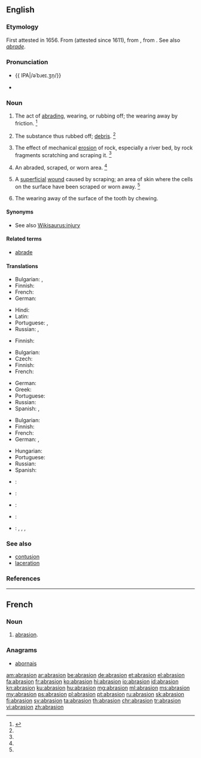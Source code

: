 ==English==

===Etymology===
First attested in 1656. From {{etyl|fr|en}} {{term|abrasion|lang=fr}} (attested since 1611), from {{etyl|ML.|en}} {{term|abrasio||a scraping|lang=la}}, from {{term/t|la|abrādō||scrape off}}. See also ''[[abrade#Etymology|abrade]]''.

===Pronunciation===
* {{a|US}} {{ IPA|/əˈbɹeɪ.ʒn̩/}}
* {{rhymes|eɪʒən}}

===Noun===
{{en-noun}}

# The act of [[abrading]], wearing, or rubbing off; the wearing away by friction. {{defdate|First attested in the mid 17<sup>th</sup> century.}}<ref name=SOED>{{R:SOED5|page=7}}</ref>
# {{context|obsolete|lang=en}} The substance thus rubbed off; [[debris]]. {{defdate|First attested in the mid 18<sup>th</sup> century.}}<ref name=SOED/>
# {{context|geology|lang=en}} The effect of mechanical [[erosion]] of rock, especially a river bed, by rock fragments scratching and scraping it. {{defdate|First attested in the mid 19<sup>th</sup> century.}}<ref name=SOED/>
# An abraded, scraped, or worn area. {{defdate|First attested in the mid 20<sup>th</sup> century.}}<ref name=SOED/>
# {{context|medicine|lang=en}} A [[superficial]] [[wound]] caused by scraping; an area of skin where the cells on the surface have been scraped or worn away. {{defdate|First attested in the mid 20<sup>th</sup> century.}}<ref name=SOED/>
# {{context|dentistry|lang=en}} The wearing away of the surface of the tooth by chewing.

====Synonyms====
* See also [[Wikisaurus:injury]]

====Related terms====
* [[abrade]]

====Translations====
{{trans-top|act of abrading}}
* Bulgarian: {{t+|bg|изтъркване|n}}, {{t+|bg|изтриване|n}}
* Finnish: {{t|fi|hionta}}
* French: {{t+|fr|abrasion|f}}
* German: {{t+|de|Abrasion|f}}
{{trans-mid}}
* Hindi: {{t|hi|रगड़न|tr=Ragaḍa़na|sc=Deva}}
* Latin: {{t|la|abrāsiō|f}}
* Portuguese: {{t+|pt|abrasamento|m}}, {{t|pt|raspagem|f}}
* Russian: {{t+|ru|трение|n|tr=trénije|sc=Cyrl}}, {{t+|ru|истирание|n|tr=istiránije|sc=Cyrl}}
{{trans-bottom}}

{{trans-top|substance rubbed off}}
* Finnish: {{t|fi|hiomapöly}}
{{trans-mid}}
{{trans-bottom}}

{{trans-top|medicine: superficial wound}}
* Bulgarian: {{t|bg|ожулване|n}}
* Czech: {{t|cs|odřenina|f}}
* Finnish: {{t|fi|hiertymä}}
* French: {{t+|fr|abrasion|f}}
{{trans-mid}}
* German: {{t+|de|Abrasion|f}}
* Greek: {{t+|el|γρατζουνιά|f|tr=gratzouniá}}
* Portuguese: {{t+|pt|abrasão|f}}
* Russian: {{t+|ru|ссадина|f|tr=ssádina|sc=Cyrl}}
* Spanish: {{t|es|rasguño|m}}, {{t|es|raspadura|f}}
{{trans-bottom}}

{{trans-top|geology: effect of mechanical erosion of rock}}
* Bulgarian: {{t+|bg|абразия|f|tr=abrázija}}
* Finnish: {{t|fi|kuluma}}
* French: {{t+|fr|abrasion|f}}
* German: {{t+|de|Abrasion|f}}, {{t|de|Abrieb|n}}
{{trans-mid}}
* Hungarian: {{t+|hu|erózió}}
* Portuguese: {{t+|pt|abrasão|f}}
* Russian: {{t+|ru|абразия|f|tr=abrázija|sc=Cyrl}}
* Spanish: {{t+|es|erosión|f}}
{{trans-bottom}}

{{checktrans-top}}
* {{ttbc|ia}}: {{t|ia|abrasion}}
* {{ttbc|it}}: {{t|it|abrasione|f}}
* {{ttbc|pt}}: {{t+|pt|abrasão|f}}
* {{ttbc|es}}: {{t+|es|abrasión|f}}
* {{ttbc|vi}}: {{t|vi|sự làm trầy}}, {{t|vi|sự cọ xơ ra}}, {{t|vi|chỗ bị trầy da}}, {{t|vi|sự mài mòn}}
{{trans-bottom}}

===See also===
* [[contusion]]
* [[laceration]]

===References===
<references/>

----

==French==

===Noun===
{{fr-noun|f}}

# [[#English|abrasion]].

===Anagrams===
* [[abornais#French|abornais]]

[[am:abrasion]]
[[ar:abrasion]]
[[be:abrasion]]
[[de:abrasion]]
[[et:abrasion]]
[[el:abrasion]]
[[fa:abrasion]]
[[fr:abrasion]]
[[ko:abrasion]]
[[hi:abrasion]]
[[io:abrasion]]
[[id:abrasion]]
[[kn:abrasion]]
[[ku:abrasion]]
[[hu:abrasion]]
[[mg:abrasion]]
[[ml:abrasion]]
[[ms:abrasion]]
[[my:abrasion]]
[[ps:abrasion]]
[[pl:abrasion]]
[[pt:abrasion]]
[[ru:abrasion]]
[[sk:abrasion]]
[[fi:abrasion]]
[[sv:abrasion]]
[[ta:abrasion]]
[[th:abrasion]]
[[chr:abrasion]]
[[tr:abrasion]]
[[vi:abrasion]]
[[zh:abrasion]]